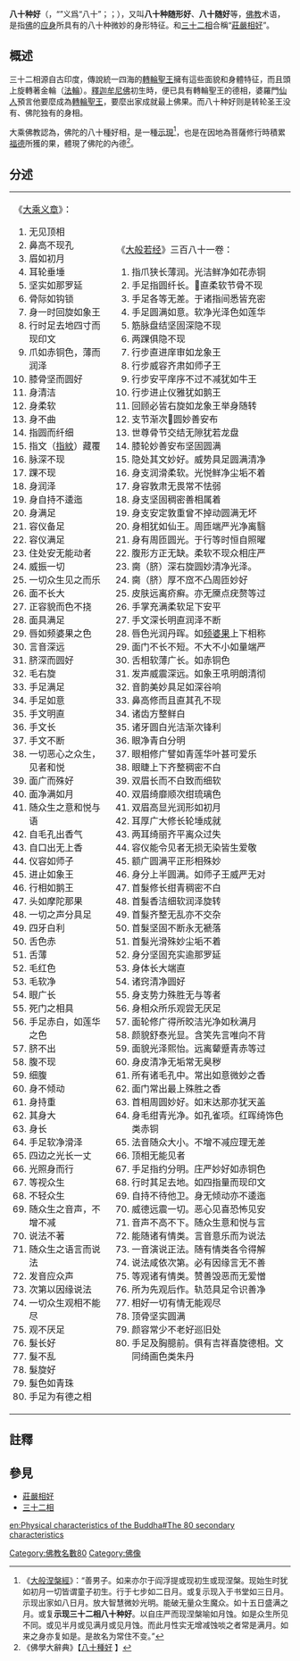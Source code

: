 {{佛教}}
'''八十种好'''（{{lang-sa|अशीत्यनुव्यञ्जनानि/अनुव्यञ्जनानि|aśīty-anuvyañjanāni/anuvyañjanāni}}，“{{IAST|aśīty}}”义爲“八十”；{{lang-pi|Anubyanjana}}；{{bo|དཔེ་བྱད་བརྒྱད་བཅུ་|w=dpe byed bzang po brgyad bcu}}），又叫'''八十种随形好'''、'''八十随好'''等，[[佛教|佛教]]术语，是指[[佛|佛]]的[[應身|应身]]所具有的八十种微妙的身形特征。和[[三十二相|三十二相]]合稱“[[三十二相八十種好|莊嚴相好]]”。

==概述==
三十二相源自古印度，傳說統一四海的[[轉輪聖王|轉輪聖王]]擁有這些面貌和身體特征，而且頭上旋轉著金輪（[[法輪|法輪]]）。[[釋迦牟尼佛|釋迦牟尼佛]]初生時，便已具有轉輪聖王的德相，婆羅門[[仙人_(印度神话)|仙人]]預言他要麼成為[[轉輪聖王|轉輪聖王]]，要麼出家成就最上佛果。而八十种好则是转轮圣王没有、佛陀独有的身相。

大乘佛教認為，佛陀的八十種好相，是一種[[示現|示現]]<ref>《[[大般涅槃經|大般涅槃經]]》：“善男子。如来亦尔于阎浮提或现初生或现涅槃。现始生时犹如初月一切皆谓童子初生。行于七步如二日月。或复示现入于书堂如三日月。示现出家如八日月。放大智慧微妙光明。能破无量众生魔众。如十五日盛满之月。或复'''示现三十二相八十种好'''。以自庄严而现涅槃喻如月蚀。如是众生所见不同。或见半月或见满月或见月蚀。而此月性实无增减蚀啖之者常是满月。如来之身亦复如是。是故名为常住不变。”</ref>，也是在因地為菩薩修行時積累[[福德|福德]]所獲的果，體現了佛陀的內德<ref>《佛學大辭典》【[https://zh.wikisource.org/wiki/%E4%BD%9B%E5%AD%B8%E5%A4%A7%E8%BE%AD%E5%85%B8/%E5%85%AB%E5%8D%81%E7%A8%AE%E5%A5%BD 八十種好] {{Wayback|url=https://zh.wikisource.org/wiki/%E4%BD%9B%E5%AD%B8%E5%A4%A7%E8%BE%AD%E5%85%B8/%E5%85%AB%E5%8D%81%E7%A8%AE%E5%A5%BD |date=20201103032029 }}】</ref>。

==分述==
{| class="wikitable"
|《[[大乘義章|大乘义章]]》：

#无见顶相
#鼻高不现孔
#眉如初月
#耳轮垂埵
#坚实如那罗延
#骨际如钩锁
#身一时回旋如象王
#行时足去地四寸而现印文
#爪如赤铜色，薄而润泽
#膝骨坚而圆好
#身清洁
#身柔软
#身不曲
#指圆而纤细
#指文（[[指紋|指紋]]）藏覆
#脉深不现
#踝不现
#身润泽
#身自持不逶迤
#身满足
#容仪备足
#容仪满足
#住处安无能动者
#威振一切
#一切众生见之而乐
#面不长大
#正容貌而色不挠
#面具满足
#唇如频婆果之色
#言音深远
#脐深而圆好
#毛右旋
#手足满足
#手足如意
#手文明直
#手文长
#手文不断
#一切恶心之众生，见者和悦
#面广而殊好
#面净满如月
#随众生之意和悦与语
#自毛孔出香气
#自口出无上香
#仪容如师子
#进止如象王
#行相如鹅王
#头如摩陀那果
#一切之声分具足
#四牙白利
#舌色赤
#舌薄
#毛红色
#毛软净
#眼广长
#死门之相具
#手足赤白，如莲华之色
#脐不出
#腹不现
#细腹
#身不倾动
#身持重
#其身大
#身长
#手足软净滑泽
#四边之光长一丈
#光照身而行
#等视众生
#不轻众生
#随众生之音声，不增不减
#说法不著
#随众生之语言而说法
#发音应众声
#次第以因缘说法
#一切众生观相不能尽
#观不厌足
#髮长好
#髮不乱
#髮旋好
#髮色如青珠
#手足为有德之相

|《[[大般若经|大般若经]]》三百八十一卷：
#指爪狭长薄润。光洁鲜净如花赤铜
#手足指圆纤长。𦟛直柔软节骨不现
#手足各等无差。于诸指间悉皆充密
#手足圆满如意。软净光泽色如莲华
#筋脉盘结坚固深隐不现
#两踝俱隐不现
#行步直进庠审如龙象王
#行步威容齐肃如师子王
#行步安平庠序不过不减犹如牛王
#行步进止仪雅犹如鹅王
#回顾必皆右旋如龙象王举身随转
#支节渐次𦟛圆妙善安布
#世尊骨节交结无隙犹若龙盘
#膝轮妙善安布坚固圆满
#隐处其文妙好。威势具足圆满清净
#身支润滑柔软。光悦鲜净尘垢不着
#身容敦肃无畏常不怯弱
#身支坚固稠密善相属着
#身支安定敦重曾不掉动圆满无坏
#身相犹如仙王。周匝端严光净离翳
#身有周匝圆光。于行等时恒自照曜
#腹形方正无缺。柔软不现众相庄严
#䐡（脐）深右旋圆妙清净光泽。
#䐡（脐）厚不窊不凸周匝妙好
#皮肤远离疥癣。亦无黡点疣赘等过
#手掌充满柔软足下安平
#手文深长明直润泽不断
#唇色光润丹晖。如[[频婆果|频婆果]]上下相称
#面门不长不短。不大不小如量端严
#舌相软薄广长。如赤铜色
#发声威震深远。如象王吼明朗清彻
#音韵美妙具足如深谷响
#鼻高修而且直其孔不现
#诸齿方整鲜白
#诸牙圆白光洁渐次锋利
#眼净青白分明
#眼相修广譬如青莲华叶甚可爱乐
#眼睫上下齐整稠密不白
#双眉长而不白致而细软
#双眉绮靡顺次绀琉璃色
#双眉高显光润形如初月
#耳厚广大修长轮埵成就
#两耳绮丽齐平离众过失
#容仪能令见者无损无染皆生爱敬
#额广圆满平正形相殊妙
#身分上半圆满。如师子王威严无对
#首髮修长绀青稠密不白
#首髮香洁细软润泽旋转
#首髮齐整无乱亦不交杂
#首髮坚固不断永无褫落
#首髮光滑殊妙尘垢不着
#身分坚固充实逾那罗延
#身体长大端直
#诸窍清净圆好
#身支势力殊胜无与等者
#身相众所乐观尝无厌足
#面轮修广得所晈洁光净如秋满月
#颜貌舒泰光显。含笑先言唯向不背
#面貌光泽熙怡。远离颦蹙青赤等过
#身皮清净无垢常无臭秽
#所有诸毛孔中。常出如意微妙之香
#面门常出最上殊胜之香
#首相周圆妙好。如末达那亦犹天盖
#身毛绀青光净。如孔雀项。红晖绮饰色类赤铜
#法音随众大小。不增不减应理无差
#顶相无能见者
#手足指约分明。庄严妙好如赤铜色
#行时其足去地。如四指量而现印文
#自持不待他卫。身无倾动亦不逶迤
#威德远震一切。恶心见喜恐怖见安
#音声不高不下。随众生意和悦与言
#能随诸有情类。言音意乐而为说法
#一音演说正法。随有情类各令得解
#说法咸依次第。必有因缘言无不善
#等观诸有情类。赞善毁恶而无爱憎
#所为先观后作。轨范具足令识善净
#相好一切有情无能观尽
#顶骨坚实圆满
#颜容常少不老好巡旧处
#手足及胸臆前。俱有吉祥喜旋德相。文同绮画色类朱丹
|}

==註釋==
{{reflist}}

==參見==
*[[莊嚴相好|莊嚴相好]]
*[[三十二相|三十二相]]

{{佛教主題}}
[[en:Physical_characteristics_of_the_Buddha#The_80_secondary_characteristics|en:Physical characteristics of the Buddha#The 80 secondary characteristics]]
[[Category:佛教名數80|Category:佛教名數80]]
[[Category:佛像|Category:佛像]]